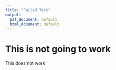 ```yaml
---
title: "Failed Test"
output:
  pdf_document: default
  html_document: default
---
```


# This is not going to work

This does not work
